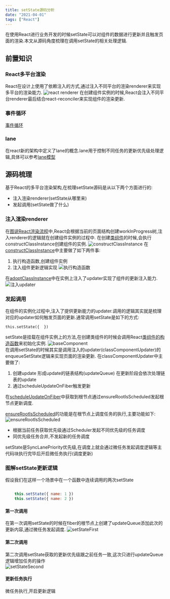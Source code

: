 ```yaml
---
title: setState源码分析
date: "2021-04-01"
tags: ["React"]
---
```


在使用React进行业务开发的时候setState可以对组件的数据进行更新并且触发页面的渲染.本文从源码角度梳理在调用setState的相关处理逻辑.

## 前置知识
### React多平台渲染
React在设计上使用了依赖注入的方式,通过注入不同平台的渲染renderer来实现多平台的渲染能力.
![react renderer](/static/images/reactStatic/setState/reactRenderer.png)
在创建组件实例的时候,React会注入不同平台renderer最后结合react-reconciler来实现组件的渲染更新.

### 事件循环
[事件循环](https://icantunderstand.github.io/blog/event-loop)

### lane
在react新的架构中定义了lane的概念.lane用于控制不同任务的更新优先级处理逻辑,具体可以参考[lane模型](https://react.iamkasong.com/concurrent/lane.html)

## 源码梳理
基于React的多平台渲染架构,在梳理setState源码是从以下两个方面进行的:
* 注入渲染renderer(setState从哪里来)
* 发起调用(setState做了什么) 

### 注入渲染renderer
在[图说React渲染流程](https://icantunderstand.github.io/blog/react-render-interpretation)中,React会根据当前的页面结构创建workInProgress树,注入renderer的逻辑就在创建组件实例的过程中.
在创建[类组件](https://github.com/facebook/react/blob/a423a01223785a8bc4dcd55f2a0288200b033eee/packages/react-reconciler/src/ReactFiberBeginWork.new.js#L943)的时候,会执行constructClassInstance创建组件的实例.
![constructClassInstance](/static/images/reactStatic/setState/constructor.png)
在[constructClassInstance](https://github.com/facebook/react/blob/a423a01223785a8bc4dcd55f2a0288200b033eee/packages/react-reconciler/src/ReactFiberClassComponent.new.js#L591)中主要做了如下两件事:
1. 执行构造函数,创建组件实例
2. 注入组件更新逻辑实现
![执行构造函数](/static/images/reactStatic/setState/executeConstruct.png)  

在[adoptClassInstance](https://github.com/facebook/react/blob/a423a01223785a8bc4dcd55f2a0288200b033eee/packages/react-reconciler/src/ReactFiberClassComponent.new.js#L581)中在实例上注入了updater实现了组件的更新注入能力.
![注入updater](/static/images/reactStatic/setState/adoptClass.png)  

### 发起调用
在组件的实例化过程中,注入了提供更新能力的updater.调用的逻辑其实就是梳理对应的updater如何触发页面的更新.通常调用setState是如下的方式:


    this.setState({  })

setState是挂载在组件实例上的方法,在创建类组件的时候会调用React[类组件的构造函数](https://github.com/facebook/react/blob/a423a01223785a8bc4dcd55f2a0288200b033eee/packages/react/src/ReactBaseClasses.js#L20)来初始化实例.
![baseComponent](/static/images/reactStatic/setState/baseComponent.png)  
在调用setState的时候其实是调用注入的updater(classComponentUpdater)的enqueueSetState逻辑来实现页面的渲染更新.
在classComponentUpdater中主要做了:
1. 创建update 形成update的链表结构(updateQueue) 在更新阶段会依次处理链表的update
2. 通过scheduleUpdateOnFiber触发更新  

在[scheduleUpdateOnFiber](https://github.com/facebook/react/blob/a423a01223785a8bc4dcd55f2a0288200b033eee/packages/react-reconciler/src/ReactFiberWorkLoop.new.js#L456)中获取到根节点通过ensureRootIsScheduled发起根节点更新调度.  

[ensureRootIsScheduled](https://github.com/facebook/react/blob/a423a01223785a8bc4dcd55f2a0288200b033eee/packages/react-reconciler/src/ReactFiberWorkLoop.new.js#L632)的功能是在根节点上调度任务的执行,主要功能如下:
![ensureRootIsScheduled](/static/images/reactStatic/setState/ensureRootIsScheduled.png)
* 根据当前任务获取优先级通过Scheduler发起不同优先级的任务调度
* 同优先级任务合并,不发起新的任务调度  

setState是SyncLanePriority优先级,在调度上就会通过微任务发起调度逻辑等主代码块执行完毕后开启微任务执行(调度更新)

### 图解setState更新逻辑
假设我们在这样一个场景中在一个函数中连续调用的两次setState
```javascript

    this.setState({ name: 1 })
    this.setState({ name: 2 })
```
#### 第一次调用
在第一次调用setState的时候在fiber的根节点上创建了updateQueue添加此次的更新内容,通过微任务发起调度.
![setStateFirst](/static/images/reactStatic/setState/setStateFirst.png)
#### 第二次调用
第二次调用setState获取的更新优先级跟之前任务一致,这次只进行updateQueue逻辑增加任务的操作  
![setStateSecond](/static/images/reactStatic/setState/setStateSecond.png)  
#### 更新任务执行
微任务执行,开启更新逻辑



